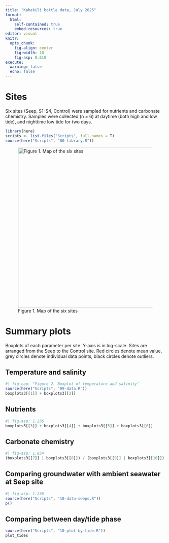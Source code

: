 ```yaml
---
title: "Kahekili bottle data, July 2025"
format:
  html:
    self-contained: true
    embed-resources: true
editor: visual
knitr:
  opts_chunk:
    fig-align: center
    fig-width: 10
    fig-asp: 0.618
execute:
  warning: false
  echo: false
---
```


# Sites

Six sites (Seep, S1-S4, Control) were sampled for nutrients and carbonate chemistry. Samples were collected (n = 6) at daytime (both high and low tide), and nighttime low tide for two days.

```r
library(here)
scripts <- list.files("Scripts", full.names = T)
source(here("Scripts", "00-library.R"))
```

![Figure 1. Map of the six sites](images/map-03.jpeg){fig-align="center" width="503"}

# Summary plots

Boxplots of each parameter per site. Y-axis is in log-scale. Sites are arranged from the Seep to the Control site. Red circles denote mean value, grey circles denote individual data points, black circles denote outliers.

## Temperature and salinity

```r
#| fig-cap: "Figure 2. Boxplot of temperature and salinity"
source(here("Scripts", "09-data.R"))
boxplots3[[1]] + boxplots3[[2]]
```

## Nutrients

```r
#| fig-asp: 1.236
boxplots3[[3]] + boxplots3[[4]] + boxplots3[[5]] + boxplots3[[6]]
```

## Carbonate chemistry

```r
#| fig-asp: 1.854
(boxplots3[[7]] | boxplots3[[8]]) / (boxplots3[[9]] | boxplots3[[10]]) / (boxplots3[[11]] | plot_spacer())
```

## Comparing groundwater with ambient seawater at Seep site

```r
#| fig-asp: 1.236
source(here("Scripts", "10-data-seeps.R"))
p()
```

## Comparing between day/tide phase

```r
source(here("Scripts", "10-plot-by-tide.R"))
plot_tides
```
